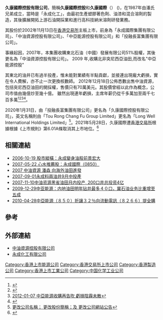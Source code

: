 {{review|time=2013-11-13T15:59:12+00:00}}
'''久康國際控股有限公司'''，簡稱'''久康國際控股'''和'''久康國際'''（'''{{lang-en|Long Well International Holdings Limited}}'''） ({{hkex|0850}})，在1987年由潘氏兄弟成立，當時是「永成化工」，由最初生產塑膠著色劑、油漆和混合溶劑的製造，其後擴展開拓上游石油開採業和進行高科技納米溶劑研發業務。

其股份於2002年11月13日在[[香港交易所|香港交易所]]主板上市，前身為「永成國際集團有限公司」、「中油資源控股有限公司」、「中亞能源控股有限公司」和「投融長富集團有限公司」。

事緣起因，2007年，本集團收購東北石油（中國）發展有限公司51%股權，其後更名為「中油資源控股有限公司」。
2009 年,收購北非突尼西亞油田,而改名"中亞能源控股"

其東北的油井已有過半投產，惟未能對業績有半點貢獻，並接連出現龐大虧損，實在令人費解，亦不止一次更換核數師。
2012年12月18日公佈悉數出售中油資源，包括突尼西亞油田的開採權，售價只有70萬美元。其股價曾經以此作為概念，公司市值由幾億炒至幾十億。
雖然出現連年虧損，主席年薪仍從千多萬加至兩千七百多萬<ref>{{Cite web |url=http://finance.qq.com/a/20100716/006128.htm |title=2010-07-16中亚能源料突尼西亚石油项目年内投产 |accessdate=2013-05-12 |archive-date=2019-12-06 |archive-url=https://web.archive.org/web/20191206175549/https://finance.qq.com/a/20100716/006128.htm |dead-url=no }}</ref><ref>{{Cite web |url=http://orientaldaily.on.cc/cnt/finance/20101213/00202_013.html |title=2010-12-13中亞能源料近收成期 |accessdate=2013-05-12 |archive-date=2018-10-05 |archive-url=https://web.archive.org/web/20181005203440/http://orientaldaily.on.cc/cnt/finance/20101213/00202_013.html |dead-url=no }}</ref><ref>[http://news.xinhuanet.com/energy/2012-01/07/c_111388884.htm 2012-01-07 中亞能源收購再告吹 虧損陰霾未散]</ref><ref>{{Cite web |url=http://qiqihar.big5.dbw.cn/system/2012/03/28/053771830.shtml |title=齊齊哈爾市領導與香港中亞能源控股公司座談 |accessdate=2014-02-25 |archive-date=2013-07-25 |archive-url=https://web.archive.org/web/20130725204834/http://qiqihar.big5.dbw.cn/system/2012/03/28/053771830.shtml |dead-url=no }}</ref>。

2020年1月31日，由「投融長富集團有限公司」更名為「久康國際控股有限公司」，英文名稱則由「Tou Rong Chang Fu Group Limited」更名為「Long Well International Holdings Limited」<REF>[https://www1.hkexnews.hk/listedco/listconews/sehk/2020/0123/2020012301254_c.pdf 更改公司名稱； 更改股份簡稱；及 更改公司網站公告]</REF>。2021年5月28日，久康國際遭[[香港交易所|香港交易所]]根據根據《上市規則》第6.01A條取消其上市地位。<ref>{{cite news |title=久康國際（0850）本周五起遭取消上市地位 |url=https://www.hk01.com/%E8%B2%A1%E7%B6%93%E5%BF%AB%E8%A8%8A/630110/%E4%B9%85%E5%BA%B7%E5%9C%8B%E9%9A%9B-0850-%E6%9C%AC%E5%91%A8%E4%BA%94%E8%B5%B7%E9%81%AD%E5%8F%96%E6%B6%88%E4%B8%8A%E5%B8%82%E5%9C%B0%E4%BD%8D |work=[[香港01|香港01]] |date=2021-05-26 |archiveurl=https://web.archive.org/web/20211004162738/https://www.hk01.com/%E8%B2%A1%E7%B6%93%E5%BF%AB%E8%A8%8A/630110/%E4%B9%85%E5%BA%B7%E5%9C%8B%E9%9A%9B-0850-%E6%9C%AC%E5%91%A8%E4%BA%94%E8%B5%B7%E9%81%AD%E5%8F%96%E6%B6%88%E4%B8%8A%E5%B8%82%E5%9C%B0%E4%BD%8D |archivedate=2021-10-05}}</ref>

==相關連結==
*[http://paper.wenweipo.com/2006/10/19/FI0610190053.htm 2006-10-19 股市縱橫：永成變身油股前景宏大] {{Wayback|url=http://paper.wenweipo.com/2006/10/19/FI0610190053.htm |date=20180930005002 }}
*[http://news.wenweipo.com/2007/05/22/IN0705220059.htm 2007-05-22 心水推薦股：永成國際（0850）] {{Wayback|url=http://news.wenweipo.com/2007/05/22/IN0705220059.htm |date=20180930024904 }}
*[http://www.capitalentrepreneur.com/2people.htm 2007 中油資源 潘森 向海外油田進發]{{Dead link|date=2020年1月 |bot=InternetArchiveBot |fix-attempted=yes }}
*[http://paper.wenweipo.com/2007/09/01/FI0709010026.htm 2007-09-01永成料兩油井9月中投產] {{Wayback|url=http://paper.wenweipo.com/2007/09/01/FI0709010026.htm |date=20180930021606 }}
*[http://hkba.eastmoney.com/look,00850,5585.html 2007-11-10中油资源黑省油田月内投产, 200口井总投资4亿] {{Wayback|url=http://hkba.eastmoney.com/look,00850,5585.html |date=20130515231520 }}
*[https://web.archive.org/web/20160304112158/http://www.100top1.com/news/news.asp?newsid=44209 2009-12-29中亚能源：内地油田明年钻井最多４０口，冀石油业务比重增至五成]
*[http://www.etnet.com.hk/www/tc/news/categorized_news_detail.php?category=company&newsid=ETN200428216 2010-04-28中亞能源（８５０）折讓３２％向流動電訊（８２６６）提全購] {{Wayback|url=http://www.etnet.com.hk/www/tc/news/categorized_news_detail.php?category=company&newsid=ETN200428216 |date=20190925015832 }}

==參考==
{{reflist}}

==外部連結==
*[https://web.archive.org/web/20180326150417/http://chinaoilresources.com/ 中油資源控股有限公司]
*[http://www.wingshinghk.com 永成化工有限公司] {{Wayback|url=http://www.wingshinghk.com/ |date=20141218142930 }}

[[Category:香港上市能源公司|Category:香港上市能源公司]]
[[Category:香港交易所上市公司|Category:香港交易所上市公司]]
[[Category:香港製造公司|Category:香港製造公司]]
[[Category:香港上市工業公司|Category:香港上市工業公司]]
[[Category:中国化学工业公司|Category:中国化学工业公司]]